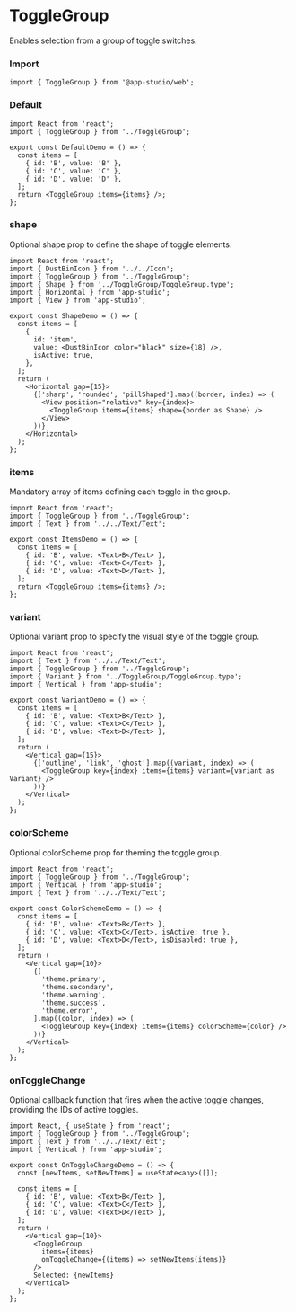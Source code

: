 # ToggleGroup

Enables selection from a group of toggle switches.

### **Import**
  ```tsx
  import { ToggleGroup } from '@app-studio/web';
  ```

### **Default**
```tsx
import React from 'react';
import { ToggleGroup } from '../ToggleGroup';

export const DefaultDemo = () => {
  const items = [
    { id: 'B', value: 'B' },
    { id: 'C', value: 'C' },
    { id: 'D', value: 'D' },
  ];
  return <ToggleGroup items={items} />;
};

```

### **shape**
Optional shape prop to define the shape of toggle elements.

```tsx
import React from 'react';
import { DustBinIcon } from '../../Icon';
import { ToggleGroup } from '../ToggleGroup';
import { Shape } from '../ToggleGroup/ToggleGroup.type';
import { Horizontal } from 'app-studio';
import { View } from 'app-studio';

export const ShapeDemo = () => {
  const items = [
    {
      id: 'item',
      value: <DustBinIcon color="black" size={18} />,
      isActive: true,
    },
  ];
  return (
    <Horizontal gap={15}>
      {['sharp', 'rounded', 'pillShaped'].map((border, index) => (
        <View position="relative" key={index}>
          <ToggleGroup items={items} shape={border as Shape} />
        </View>
      ))}
    </Horizontal>
  );
};

```

### **items**
Mandatory array of items defining each toggle in the group.

```tsx
import React from 'react';
import { ToggleGroup } from '../ToggleGroup';
import { Text } from '../../Text/Text';

export const ItemsDemo = () => {
  const items = [
    { id: 'B', value: <Text>B</Text> },
    { id: 'C', value: <Text>C</Text> },
    { id: 'D', value: <Text>D</Text> },
  ];
  return <ToggleGroup items={items} />;
};

```

### **variant**
Optional variant prop to specify the visual style of the toggle group.

```tsx
import React from 'react';
import { Text } from '../../Text/Text';
import { ToggleGroup } from '../ToggleGroup';
import { Variant } from '../ToggleGroup/ToggleGroup.type';
import { Vertical } from 'app-studio';

export const VariantDemo = () => {
  const items = [
    { id: 'B', value: <Text>B</Text> },
    { id: 'C', value: <Text>C</Text> },
    { id: 'D', value: <Text>D</Text> },
  ];
  return (
    <Vertical gap={15}>
      {['outline', 'link', 'ghost'].map((variant, index) => (
        <ToggleGroup key={index} items={items} variant={variant as Variant} />
      ))}
    </Vertical>
  );
};

```

### **colorScheme**
Optional colorScheme prop for theming the toggle group.

```tsx
import React from 'react';
import { ToggleGroup } from '../ToggleGroup';
import { Vertical } from 'app-studio';
import { Text } from '../../Text/Text';

export const ColorSchemeDemo = () => {
  const items = [
    { id: 'B', value: <Text>B</Text> },
    { id: 'C', value: <Text>C</Text>, isActive: true },
    { id: 'D', value: <Text>D</Text>, isDisabled: true },
  ];
  return (
    <Vertical gap={10}>
      {[
        'theme.primary',
        'theme.secondary',
        'theme.warning',
        'theme.success',
        'theme.error',
      ].map((color, index) => (
        <ToggleGroup key={index} items={items} colorScheme={color} />
      ))}
    </Vertical>
  );
};

```

### **onToggleChange**
Optional callback function that fires when the active toggle changes, providing the IDs of active toggles.

```tsx
import React, { useState } from 'react';
import { ToggleGroup } from '../ToggleGroup';
import { Text } from '../../Text/Text';
import { Vertical } from 'app-studio';

export const OnToggleChangeDemo = () => {
  const [newItems, setNewItems] = useState<any>([]);

  const items = [
    { id: 'B', value: <Text>B</Text> },
    { id: 'C', value: <Text>C</Text> },
    { id: 'D', value: <Text>D</Text> },
  ];
  return (
    <Vertical gap={10}>
      <ToggleGroup
        items={items}
        onToggleChange={(items) => setNewItems(items)}
      />
      Selected: {newItems}
    </Vertical>
  );
};

```

